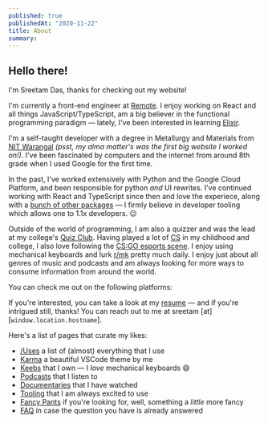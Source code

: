 ```yaml
---
published: true
publishedAt: "2020-11-22"
title: About
summary: 
---
```


## Hello there!

I'm Sreetam Das, thanks for checking out my website!

I'm currently a front-end engineer at [Remote](https://remote.com). I enjoy working on React and all things JavaScript/TypeScript, am a big believer in the functional programming paradigm — lately, I've been interested in learning [Elixir](https://elixir-lang.org/).

I'm a self-taught developer with a degree in Metallurgy and Materials from [NIT Warangal](https://www.nitw.ac.in) _(psst, my alma matter's was the first big website I worked on!)_. I've been fascinated by computers and the internet from around 8th grade when I used Google for the first time.

In the past, I've worked extensively with Python and the Google Cloud Platform, and been responsible for python _and_ UI rewrites. I've continued working with React and TypeScript since then and love the experiece, along with a [bunch of other packages](/tooling) — I firmly believe in developer tooling which allows one to 1.1x developers. 😉

Outside of the world of programming, I am also a quizzer and was the lead at my college's [Quiz Club](https://www.facebook.com/qcnitw). Having played a lot of [CS](https://blog.counter-strike.net) in my childhood and college, I also love following the [CS:GO esports scene](https://www.hltv.org). I enjoy using mechanical keyboards and lurk [r/mk](https://www.reddit.com/r/MechanicalKeyboards) pretty much daily. I enjoy just about all genres of music and podcasts and am always looking for more ways to consume information from around the world.

You can check me out on the following platforms:

<ExternalLinksOverlay />

If you're interested, you can take a look at my [resume](https://sreetamdas.com/resume.pdf) — and if you're intrigued still, thanks! You can reach out to me at sreetam [at] [`window.location.hostname`].

Here's a list of pages that curate my likes:

- [/Uses](/uses) a list of (almost) everything that I use
- [Karma](/karma) a beautiful VSCode theme by me
- [Keebs](/keebs) that I own — I _love_ mechanical keyboards 😄
- [Podcasts](/podcasts) that I listen to
- [Documentaries](/documentaries) that I have watched
- [Tooling](/tooling) that I am always excited to use
- [Fancy Pants](/fancy-pants) if you're looking for, well, something a _little_ more fancy
- [FAQ](/faq) in case the question you have is already answered
